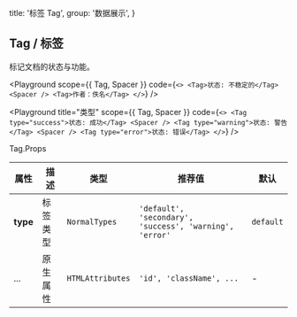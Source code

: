 
  title: '标签 Tag',
  group: '数据展示',
}

## Tag / 标签

标记文档的状态与功能。

<Playground
  scope={{ Tag, Spacer }}
  code={`
<>
  <Tag>状态: 不稳定的</Tag>
  <Spacer />
  <Tag>作者：佚名</Tag>
</>
`} />

<Playground
  title="类型"
  scope={{ Tag, Spacer }}
  code={`
<>
  <Tag type="success">状态: 成功</Tag>
  <Spacer />
  <Tag type="warning">状态: 警告</Tag>
  <Spacer />
  <Tag type="error">状态: 错误</Tag>
</>
`} />

<Attributes edit="/pages/zh-cn/components/tag.mdx">
<Attributes.Title>Tag.Props</Attributes.Title>

| 属性 | 描述 | 类型 | 推荐值 | 默认
| ---------- | ---------- | ---- |  -------------- | ------ |
| **type** | 标签类型 | `NormalTypes` | `'default', 'secondary', 'success', 'warning', 'error'` | `default` |
| ... | 原生属性 | `HTMLAttributes` | `'id', 'className', ...` | - |

</Attributes>

